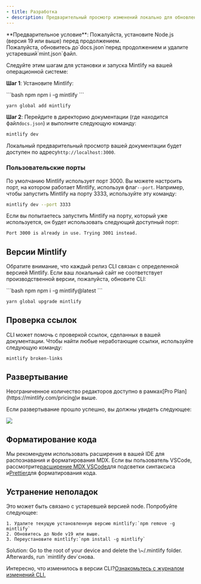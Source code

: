```yaml
---
- title: Разработка
- description: Предварительный просмотр изменений локально для обновления вашей документации
---
```


<Info>
  **Предварительное условие**: Пожалуйста, установите Node.js (версия 19 или выше) перед продолжением.<br />
  Пожалуйста, обновитесь до`docs.json`перед продолжением и удалите устаревший`mint.json`файл.
</Info>

Следуйте этим шагам для установки и запуска Mintlify на вашей операционной системе:

**Шаг 1**: Установите Mintlify:

<CodeGroup>
  ```bash npm
  npm i -g mintlify
  ```

  ```bash yarn
  yarn global add mintlify
  ```
</CodeGroup>

**Шаг 2**: Перейдите в директорию документации (где находится файл`docs.json`) и выполните следующую команду:

```bash
mintlify dev
```

Локальный предварительный просмотр вашей документации будет доступен по адресу`http://localhost:3000`.

### Пользовательские порты

По умолчанию Mintlify использует порт 3000. Вы можете настроить порт, на котором работает Mintlify, используя флаг`--port`. Например, чтобы запустить Mintlify на порту 3333, используйте эту команду:

```bash
mintlify dev --port 3333
```

Если вы попытаетесь запустить Mintlify на порту, который уже используется, он будет использовать следующий доступный порт:

```md
Port 3000 is already in use. Trying 3001 instead.
```

## Версии Mintlify

Обратите внимание, что каждый релиз CLI связан с определенной версией Mintlify. Если ваш локальный сайт не соответствует производственной версии, пожалуйста, обновите CLI:

<CodeGroup>
  ```bash npm
  npm i -g mintlify@latest
  ```

  ```bash yarn
  yarn global upgrade mintlify
  ```
</CodeGroup>

## Проверка ссылок

CLI может помочь с проверкой ссылок, сделанных в вашей документации. Чтобы найти любые неработающие ссылки, используйте следующую команду:

```bash
mintlify broken-links
```

## Развертывание

<Tip>
  Неограниченное количество редакторов доступно в рамках[Pro Plan](https://mintlify.com/pricing)и выше.
</Tip>

Если развертывание прошло успешно, вы должны увидеть следующее:

<Frame>
  <img src="/images/checks-passed.png" style={{ borderRadius: '0.5rem' }} />
</Frame>

## Форматирование кода

Мы рекомендуем использовать расширения в вашей IDE для распознавания и форматирования MDX. Если вы пользователь VSCode, рассмотрите[расширение MDX VSCode](https://marketplace.visualstudio.com/items?itemName=unifiedjs.vscode-mdx)для подсветки синтаксиса и[Prettier](https://marketplace.visualstudio.com/items?itemName=esbenp.prettier-vscode)для форматирования кода.

## Устранение неполадок

<AccordionGroup>
  <Accordion title="Error: Could not load the &#x22;sharp&#x22; module using the darwin-arm64 runtime">
    Это может быть связано с устаревшей версией node. Попробуйте следующее:

    1. Удалите текущую установленную версию mintlify:`npm remove -g mintlify`
    2. Обновитесь до Node v19 или выше.
    3. Переустановите mintlify:`npm install -g mintlify`
  </Accordion>

  <Accordion title="Issue: Encountering an unknown error">
    Solution: Go to the root of your device and delete the \~/.mintlify folder. Afterwards, run `mintlify dev`снова.
  </Accordion>
</AccordionGroup>

Интересно, что изменилось в версии CLI?[Ознакомьтесь с журналом изменений CLI.](https://www.npmjs.com/package/mintlify?activeTab=versions)
